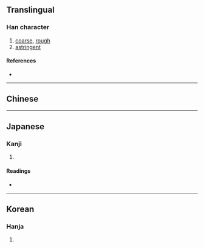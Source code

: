 {{also|澀}}
{{character info}}
==Translingual==

===Han character===
{{Han char|rn=85|rad=水|as=15|sn=18|four=|canj=EDOW|ids=⿰氵⿱來⿱一回}}

# [[coarse]], [[rough]]
# [[astringent]]

====References====
* {{Han ref|kx=0659.140|dkj=18610|dj=1069.090|hdz=31777.070|uh=7012|ud=28690}}

----

==Chinese==
{{zh-see|澀|a}}

----

==Japanese==

===Kanji===
{{ja-kanji|grade=|rs=水15}}

# {{rfdef|ja|sort=水15}}

====Readings====
* {{ja-readings|on=[[しょく]] (shoku)|kun=[[しぶる]] (shiburu)}}

----

==Korean==

===Hanja===
{{ko-hanja|hangeul=색|eumhun=|rv=saek|mr=saek|y=sayk}}

# {{rfdef|ko|sort=水15}}